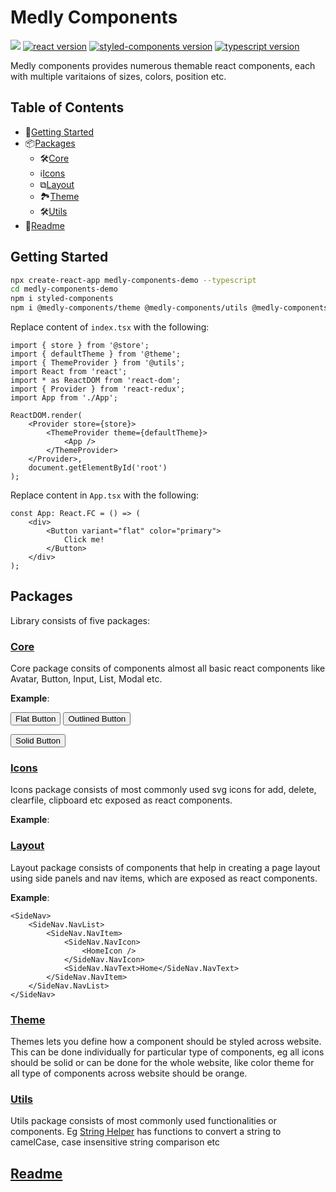 





<Meta title="Introduction" />

# Medly Components

[![](https://github.com/medly/medly-components/workflows/Test/badge.svg)](https://github.com/medly/medly-components/actions?query=workflow%3ATest)
[![react version](https://img.shields.io/badge/react-%5E16.8.6-blue)](https://www.npmjs.org/package/react)
[![styled-components version](https://img.shields.io/badge/styled--components-%5E4.2.0-blue)](https://www.npmjs.com/package/styled-components)
[![typescript version](https://img.shields.io/badge/types-TypeScript-blue?style=flat-square)](https://www.npmjs.com/package/typescript)

Medly components provides numerous themable react components, each with multiple varitaions of sizes, colors, position etc.

## Table of Contents

-   🚀[Getting Started](#getting-started)
-   📦[Packages](#packages)
    -   🛠[Core](#core)
    -   ℹ[Icons](#icons)
    -   ⧉[Layout](#layout)
    -   🏞[Theme](#theme)
    -   🛠[Utils](#utils)
-   📜[Readme](#readme)

## Getting Started

```sh
npx create-react-app medly-components-demo --typescript
cd medly-components-demo
npm i styled-components
npm i @medly-components/theme @medly-components/utils @medly-components/icons @medly-components/core @medly-components/layout @medly-components/loaders
```

Replace content of `index.tsx` with the following:

```tsx
import { store } from '@store';
import { defaultTheme } from '@theme';
import { ThemeProvider } from '@utils';
import React from 'react';
import * as ReactDOM from 'react-dom';
import { Provider } from 'react-redux';
import App from './App';

ReactDOM.render(
    <Provider store={store}>
        <ThemeProvider theme={defaultTheme}>
            <App />
        </ThemeProvider>
    </Provider>,
    document.getElementById('root')
);
```

Replace content in `App.tsx` with the following:

```tsx
const App: React.FC = () => (
    <div>
        <Button variant="flat" color="primary">
            Click me!
        </Button>
    </div>
);
```

## Packages

Library consists of five packages:

### [Core](https://github.com/medly/medly-components/tree/master/packages/core)

Core package consits of components almost all basic react components like Avatar, Button, Input, List, Modal etc.

**Example**:

<List variant='horizontal'>
<Button variant="flat" color="secondary">
    Flat Button
</Button>

<Button variant="outlined" color="primary">
    Outlined Button
</Button>

<Button variant="solid">Solid Button</Button>
    </List>

### [Icons](https://github.com/medly/medly-components/tree/master/packages/icons)

Icons package consists of most commonly used svg icons for add, delete, clearfile, clipboard etc exposed as react components.

**Example**:

<EditIcon size="M" color="pink" open />

### [Layout](https://github.com/medly/medly-components/tree/master/packages/layout)

Layout package consists of components that help in creating a page layout using side panels and nav items, which are exposed as react components.

**Example**:

```tsx
<SideNav>
    <SideNav.NavList>
        <SideNav.NavItem>
            <SideNav.NavIcon>
                <HomeIcon />
            </SideNav.NavIcon>
            <SideNav.NavText>Home</SideNav.NavText>
        </SideNav.NavItem>
    </SideNav.NavList>
</SideNav>
```

### [Theme](https://github.com/medly/medly-components/tree/master/packages/theme)

Themes lets you define how a component should be styled across website. This can be done individually for particular type of components, eg all icons should be solid or can be done for the whole website, like color theme for all type of components across website should be orange.

### [Utils](https://github.com/medly/medly-components/tree/master/packages/utils)

Utils package consists of most commonly used functionalities or components. Eg [String Helper](https://github.com/medly/medly-components/tree/master/packages/utils/src/stringHelpers.ts) has functions to convert a string to camelCase, case insensitive string comparison etc

## [Readme](https://github.com/medly/medly-components/README.md)
